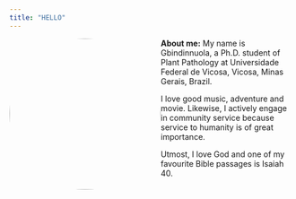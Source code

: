 ---
title: "HELLO"
---

![](images/1686855697668.jpg){style="float: left; border-radius: 50%; padding right: 30px" width="270"}

**About me:** My name is Gbindinnuola, a Ph.D. student of Plant Pathology at Universidade Federal de Vicosa, Vicosa, Minas Gerais, Brazil.

I love good music, adventure and movie. Likewise, I actively engage in community service because service to humanity is of great importance.

Utmost, I love God and one of my favourite Bible passages is Isaiah 40.
